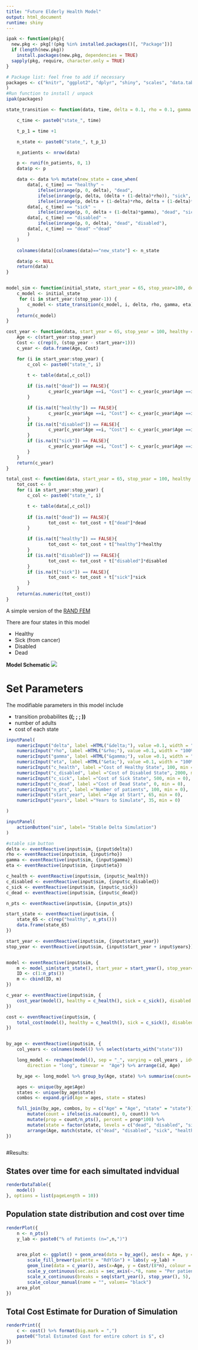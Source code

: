 ```yaml
---
title: "Future Elderly Health Model"
output: html_document
runtime: shiny
---
```


```r

ipak <- function(pkg){
  new.pkg <- pkg[!(pkg %in% installed.packages()[, "Package"])]
  if (length(new.pkg))
    install.packages(new.pkg, dependencies = TRUE)
  sapply(pkg, require, character.only = TRUE)
}

# Package list: feel free to add if necessary
packages <- c("knitr", "ggplot2", "dplyr", "shiny", "scales", "data.table"
)
#Run function to install / unpack
ipak(packages)

```




```r

state_transition <- function(data, time, delta = 0.1, rho = 0.1, gamma = 0.1, eta = 0.1) {

	c_time <- paste0("state_", time)

	t_p_1 = time +1

	n_state <- paste0("state_", t_p_1)

	n_patients <- nrow(data)

	p <- runif(n_patients, 0, 1)
	data$p <- p

	data <- data %>% mutate(new_state = case_when(
		data[, c_time] == "healthy" ~
			ifelse(inrange(p, 0, delta), "dead", 
			ifelse(inrange(p, delta, (delta + (1-delta)*rho)), "sick",
			ifelse(inrange(p, delta + (1-delta)*rho, delta + (1-delta)*rho +(1-delta)*eta), "disabled", "healthy"))),
		data[, c_time] == "sick" ~
			ifelse(inrange(p, 0, delta + (1-delta)*gamma), "dead", "sick"),
		data[, c_time] == "disabled" ~
			ifelse(inrange(p, 0, delta), "dead", "disabled"),
		data[, c_time] == "dead" ~"dead"	
		)
	)	

	colnames(data)[colnames(data)=="new_state"] <- n_state

	data$p <- NULL
	return(data)
}


model_sim <- function(initial_state, start_year = 65, stop_year=100, delta = 0.1, rho = 0.1, gamma = 0.1, eta = 0.1){
	c_model <- initial_state
	 for (i in start_year:(stop_year-1)) {
		c_model <- state_transition(c_model, i, delta, rho, gamma, eta)
	}
	return(c_model)
}

cost_year <- function(data, start_year = 65, stop_year = 100, healthy = 100, sick = 500, disabled = 2000, dead = 0){
	Age <- c(start_year:stop_year)
	Cost <- c(rep(0, (stop_year - start_year+1)))
	c_year <- data.frame(Age, Cost)

	for (i in start_year:stop_year) {
		c_col <- paste0("state_", i)

		t <- table(data[,c_col])
		
		if (is.na(t["dead"]) == FALSE){
				c_year[c_year$Age ==i, "Cost"] <- c_year[c_year$Age ==i, "Cost"] + as.numeric(t["dead"]*dead)
		}

		if (is.na(t["healthy"]) == FALSE){
				c_year[c_year$Age ==i, "Cost"] <- c_year[c_year$Age ==i, "Cost"] + as.numeric(t["healthy"]*healthy)
		}		
		if (is.na(t["disabled"]) == FALSE){
				c_year[c_year$Age ==i, "Cost"] <- c_year[c_year$Age ==i, "Cost"] + as.numeric(t["disabled"]*disabled)
		}
		if (is.na(t["sick"]) == FALSE){
				c_year[c_year$Age ==i, "Cost"] <- c_year[c_year$Age ==i, "Cost"] + as.numeric(t["sick"]*sick)
		}
	}
	return(c_year)
}

total_cost <- function(data, start_year = 65, stop_year = 100, healthy = 100, sick = 500, disabled = 2000, dead = 0){
	tot_cost <- 0
	for (i in start_year:stop_year) {
		c_col <- paste0("state_", i)

		t <- table(data[,c_col])
		
		if (is.na(t["dead"]) == FALSE){
				tot_cost <- tot_cost + t["dead"]*dead
		}

		if (is.na(t["healthy"]) == FALSE){
				tot_cost <- tot_cost + t["healthy"]*healthy
		}		
		if (is.na(t["disabled"]) == FALSE){
				tot_cost <- tot_cost + t["disabled"]*disabled
		}
		if (is.na(t["sick"]) == FALSE){
				tot_cost <- tot_cost + t["sick"]*sick
		}
	}
	return(as.numeric(tot_cost))
}
```


A simple version of the [RAND FEM](https://www.rand.org/pubs/research_briefs/RB9324/index1.html)

There are four states in this model

* Healthy
* Sick (from cancer)
* Disabled
* Dead


**Model Schematic**
![ ](model_overview.png)



# Set Parameters
The modifiable parameters in this model include

* transition probabilites **(\(\delta \; \rho \; \gamma \; \eta\))**
* number of adults
* cost of each state

```r

inputPanel(
	numericInput("delta", label =HTML("&delta;"), value =0.1, width = "100%" ),
	numericInput("rho", label =HTML("&rho;"), value =0.1, width = "100%"),
	numericInput("gamma", label =HTML("&gamma;"), value =0.1, width = "100%"),
	numericInput("eta", label =HTML("&eta;"), value =0.1, width = "100%"),
	numericInput("c_health", label ="Cost of Healthy State", 100, min = 0),
	numericInput("c_disabled", label ="Cost of Disabled State", 2000, min = 0),
	numericInput("c_sick", label ="Cost of Sick State", 500, min = 0),
	numericInput("c_dead", label ="Cost of Dead State", 0, min = 0),
	numericInput("n_pts", label ="Number of patients", 100, min = 0),
	numericInput("start_year", label ="Age at Start", 65, min = 0),
	numericInput("years", label ="Years to Simulate", 35, min = 0)

)

inputPanel(
	actionButton("sim", label= "Stable Delta Simulation")
)
```

```r
#stable sim button
delta <- eventReactive(input$sim, {input$delta})
rho <- eventReactive(input$sim, {input$rho})
gamma <- eventReactive(input$sim, {input$gamma})
eta <- eventReactive(input$sim, {input$eta})

c_health <- eventReactive(input$sim, {input$c_health})
c_disabled <- eventReactive(input$sim, {input$c_disabled})
c_sick <- eventReactive(input$sim, {input$c_sick})
c_dead <- eventReactive(input$sim, {input$c_dead})

n_pts <- eventReactive(input$sim, {input$n_pts})

start_state <- eventReactive(input$sim, {
	state_65 <- c(rep("healthy", n_pts()))
	data.frame(state_65)
}) 

start_year <- eventReactive(input$sim, {input$start_year})
stop_year <- eventReactive(input$sim, {input$start_year + input$years})


model <- eventReactive(input$sim, {
	m <- model_sim(start_state(), start_year = start_year(), stop_year=stop_year(), delta = delta(), rho = rho(), gamma = gamma(), eta = eta())
	ID <- c(1:n_pts())
	m <- cbind(ID, m)
})

c_year <- eventReactive(input$sim, {
	cost_year(model(), healthy = c_health(), sick = c_sick(), disabled = c_disabled(), dead = c_dead(), start_year = start_year(), stop_year=stop_year()) 
})

cost <- eventReactive(input$sim, {
	total_cost(model(), healthy = c_health(), sick = c_sick(), disabled = c_disabled(), dead = c_dead(), start_year = start_year(), stop_year=stop_year()) 
})


by_age <- eventReactive(input$sim, {
	col_years <- colnames(model() %>% select(starts_with("state")))

	long_model <- reshape(model(), sep = "_", varying = col_years , idvar = "id", 
		direction = "long", timevar =  "Age") %>% arrange(id, Age)

	by_age <- long_model %>% group_by(Age, state) %>% summarise(count= n())

	ages <- unique(by_age$Age)
	states <- unique(by_age$state)
	combos <- expand.grid(Age = ages, state = states)

	full_join(by_age, combos, by = c("Age" = "Age", "state" = "state")) %>%
		mutate(count = ifelse(is.na(count), 0, count)) %>% 
		mutate(prop = count/n_pts(), percent = prop*100) %>%
		mutate(state = factor(state, levels = c("dead", "disabled", "sick", "healthy"))) %>%
		arrange(Age, match(state, c("dead", "disabled", "sick", "healthy")))
})



```

#Results:

## States over time for each simultated indvidual
```r

renderDataTable({
	model()
}, options = list(pageLength = 10))

```


## Population state distribution and cost over time
```r

renderPlot({
	n <- n_pts()
	y_lab <- paste0("% of Patients (n=",n,")")


	area_plot <- ggplot() + geom_area(data = by_age(), aes(x = Age, y = percent, fill=state), position = 'stack', colour = "gray", alpha = 0.5) +
		scale_fill_brewer(palette = "RdYlGn") + labs(y =y_lab) +
		geom_line(data = c_year(), aes(x=Age, y = Cost/(8*n), colour = "Yearly Cost")) +
		scale_y_continuous(sec.axis = sec_axis(~.*8, name = "Per patient cost", labels = scales::dollar), expand=c(0,0)) +
		scale_x_continuous(breaks = seq(start_year(), stop_year(), 5), expand=c(0,0)) +
		scale_colour_manual(name = "", values= "black")
	area_plot
})

```

## Total Cost Estimate for Duration of Simulation
```r

renderPrint({
	c <- cost() %>% format(big.mark = ",")
	paste0("Total Estimated Cost for entire cohort is $", c)
})
```

